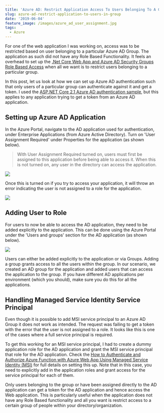 ```yaml
---
title: 'Azure AD: Restrict Application Access To Users Belonging To A Group'
slug: azure-ad-restrict-application-to-users-in-group
date: '2019-06-04'
feature_image: /images/azure_ad_user_assignment.jpg
tags:
  - Azure
---
```

For one of the web application I was working on, access was to be restricted based on user belonging to a particular Azure AD Group. The application as such did not have any Role Based Functionality. It feels an overhead to set up the [.Net Core Web App and Azure AD Security Groups Role Based Access](/blog/dot-net-core-api-and-azure-ad-groups-based-access/) when all we want is to restrict users belonging to a particular group.

In this post, let us look at how we can set up Azure AD authentication such that only users of a particular group can authenticate against it and get a token. I used the [ASP.NET Core 2.1 Azure AD authentication sample](https://github.com/juunas11/aspnetcore2aadauth), but this applies to any application trying to get a token from an Azure AD application.

## Setting up Azure AD Application

In the Azure Portal, navigate to the AD application used for authentication, under Enterprise Applications (from Azure Active Directory). Turn on 'User Assignment Required' under Properties for the application (as shown below).

> With User Assignment Required turned on, users must first be assigned to this application before being able to access it. When this is not turned on, any user in the directory can access the application.

![](/images/azure_ad_user_assignment.jpg)

Once this is turned on if you try to access your application, it will throw an error indicating the user is not assigned to a role for the application.

![](/images/azure_ad_user_role_error.jpg)

## Adding User to Role

For users to now be able to access the AD application, they need to be added explicitly to the application. This can be done using the Azure Portal under the 'Users and groups' section for the AD application (as shown below).

![](/images/azure_ad_user_role_add.jpg)

Users can either be added explicitly to the application or via Groups. Adding a group grants access to all the users within the group. In our scenario, we created an AD group for the application and added users that can access the application to the group. If you have different AD applications per environment (which you should), make sure you do this for all the applications.

## Handling Managed Service Identity Service Principal

Even though it is possible to add MSI service principal to an Azure AD Group it does not work as intended. The request was failing to get a token with the error that the user is not assigned to a role. It looks like this is one of the cases where a full service principal is required.

To get this working for an MSI service principal, I had to create a dummy application role for the AD application and grant the MSI service principal that role for the AD application. Check the [How to Authenticate and Authorize Azure Function with Azure Web App Using Managed Service Identity (MSI)](/blog/how-to-authenticate-azure-function-with-azure-web-app-using-managed-service-identity/) for full details on setting this up. Note that in this case, you need to explicitly add in the application roles and grant access for the service principal for each of them.

Only users belonging to the group or have been assigned directly to the AD application can get a token for the AD application and hence access the Web application. This is particularly useful when the application does not have any Role Based functionality and all you want is restrict access to a certain group of people within your directory/organization.

